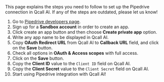 
<Info>
    This page explains the steps you need to follow to set up the Pipedrive
    connection in Qcall AI. If any of the steps are outdated, please let us know!
</Info>

1. Go to [Pipedrive developers page](https://developers.pipedrive.com/).
2. Sign up for a **Sandbox account** in order to create an app.
3. Click create an app button and then choose **Create private app** option.
4. Write any app name to be displayed in Qcall AI.
5. Copy **OAuth Redirect URL** from Qcall AI to **Callback URL** field, and click on the **Save** button.
6. Check all options in **OAuth & Access scopes** with full access.
7. Click on the **Save** button.
8. Copy the **Client ID** value to the `Client ID` field on Qcall AI.
9. Copy the **Client Secret** value to the `Client Secret` field on Qcall AI.
10. Start using Pipedrive integration with Qcall AI!
